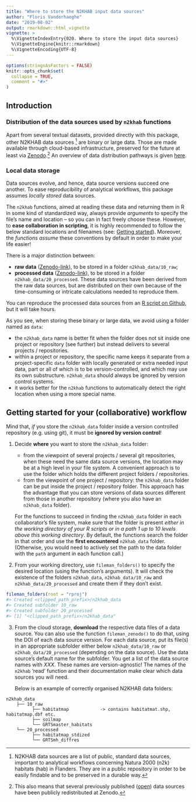 ```yaml
---
title: "Where to store the N2KHAB input data sources"
author: "Floris Vanderhaeghe"
date: "2019-08-02"
output: rmarkdown::html_vignette
vignette: >
  %\VignetteIndexEntry{020. Where to store the input data sources}
  %\VignetteEngine{knitr::rmarkdown}
  %\VignetteEncoding{UTF-8}
---
```


```r
options(stringsAsFactors = FALSE)
knitr::opts_chunk$set(
  collapse = TRUE,
  comment = "#>"
)
```

## Introduction

### Distribution of the data sources used by `n2khab` functions

Apart from several textual datasets, provided directly with this package,
other N2KHAB data sources [^N2KHAB] are binary or large data.
Those are made available through cloud-based infrastructure, preserved for the future at least via [Zenodo](https://zenodo.org).^[
This also means that several previously published ([open](https://opendefinition.org/licenses/)) data sources have been publicly redistributed at Zenodo.
]
An overview of data distribution pathways is given [here](https://drive.google.com/file/d/1xZz9f9n8zSUxBJvW6WEFLyDK7Ya0u4iN/view).

[^N2KHAB]: N2KHAB data sources are a list of public, standard data sources, important to analytical workflows concerning Natura 2000 (n2k) habitats (hab) in Flanders.
They are in a public repository in order to be easily findable and to be preserved in a durable way.

### Local data storage

Data sources evolve, and hence, data source versions succeed one another.
To ease reproducibility of analytical workflows,
this package assumes _locally stored_ data sources.

The `n2khab` functions, aimed at reading these data and returning them in R in some kind of standardized way, always provide _arguments_ to specify the file's name and location -- so you can in fact freely choose these.
However, to **ease collaboration in scripting**, it is highly recommended to follow the below standard locations and filenames (see: [Getting started](#getting-started)).
Moreover, the _functions assume_ these conventions by default in order to make your life easier!

There is a major distinction between:

- **raw data** ([Zenodo-link](https://zenodo.org/communities/n2khab-data-raw)), to be stored in a folder `n2khab_data/10_raw`;
- **processed data** ([Zenodo-link](https://zenodo.org/communities/n2khab-data-processed)), to be stored in a folder `n2khab_data/20_processed`.
These data sources have been derived from the raw data sources, but are distributed on their own because of the time-consuming or intricate calculations needed to reproduce them.

You can reproduce the processed data sources from an [R script on Github](https://github.com/inbo/n2khab-preprocessing/blob/master/src/complete_reproducible_workflow.R), but it will take hours.

As you see, when storing these binary or large data, we avoid using a folder named as `data`:

- the `n2khab_data` name is better fit when the folder does not sit inside one project or repository (see further) but instead delivers to several projects / repositories.
- within a project or repository, the specific name keeps it separate from a project-specific `data` folder with locally generated or extra needed input data, part or all of which is to be version-controlled, and which may use its own substructure.
`n2khab_data` should always be ignored by version control systems.
- it works better for the `n2khab` functions to automatically detect the right location when using a more special name.


## Getting started for your (collaborative) workflow {#getting-started}

Mind that, _if_ you store the `n2khab_data` folder inside a version controlled repository (e.g. using git), it must be **ignored by version control**!

1. Decide **where** you want to store the `n2khab_data` folder:
    - from the viewpoint of several projects / several git repositories, when these need the same data source versions, the location may be at a high level in your file system.
    A convenient approach is to use the folder which holds the different project folders / repositories.
    - from the viewpoint of one project / repository: the `n2khab_data` folder can be put inside the project / repository folder.
    This approach has the advantage that you can store versions of data sources different from those in another repository (where you also have an `n2khab_data` folder).
  
    For the functions to succeed in finding the `n2khab_data` folder in each collaborator's file system, make sure that the folder is present _either in the working directory of your R scripts or in a path 1 up to 10 levels above this working directory_.
    By default, the functions search the folder in that order and use the **first encountered** `n2khab_data` folder.
    (Otherwise, you would need to actively set the path to the data folder with the `path` argument in each function call.)
    
1. From your working directory, use `fileman_folders()` to specify the desired location (using the function's arguments).
It will check the existence of the folders `n2khab_data`, `n2khab_data/10_raw` and `n2khab_data/20_processed` and create them if they don't exist.

```r
fileman_folders(root = "rproj")
#> Created <clipped_path_prefix>/n2khab_data
#> Created subfolder 10_raw
#> Created subfolder 20_processed
#> [1] "<clipped_path_prefix>/n2khab_data"
```

3. From the cloud storage, **download** the respective data files of a data source.
You can also use the function `fileman_zenodo()` to do that, using the DOI of each data source version.
For each data source, put its file(s) in an appropriate subfolder either below `n2khab_data/10_raw` or `n2khab_data/20_processed` (depending on the data source).
Use the data source's default name for the subfolder.
You get a list of the data source names with _XXX_.
These names are version-agnostic!
The names of the `n2khab` 'read' function and their documentation make clear which data sources you will need.

    Below is an example of correctly organised N2KHAB data folders:

```
n2khab_data
    ├── 10_raw
          ├── habitatmap            -> contains habitatmat.shp, habitatmap.dbf etc.
          ├── soilmap
          └── GRTSmaster_habitats
    └── 20_processed
          ├── habitatmap_stdized
          └── GRTSmh_diffres
```


